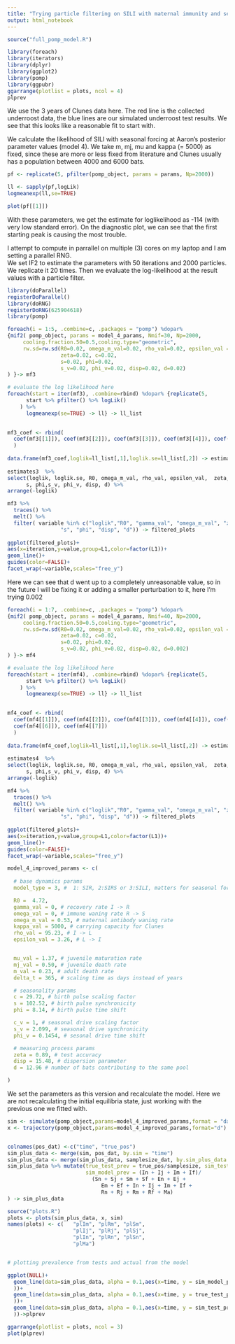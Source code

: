 ```yaml
---
title: "Trying particle filtering on SILI with maternal immunity and seasonality model"
output: html_notebook
---
```

```r
source("full_pomp_model.R")

library(foreach)
library(iterators)
library(dplyr)
library(ggplot2)
library(pomp)
library(ggpubr)
ggarrange(plotlist = plots, ncol = 4)
plprev
```

We use the 3 years of Clunes data here. The red line is the collected underroost data, the blue lines are our simulated underroost test results. We see that this looks like a reasonable fit to start with.  
  
We calculate the likelihood of SILI with  seasonal forcing at Aaron's posterior parameter values (model 4). We take m, mj, mu and kappa (= 5000) as fixed, since these are more or less fixed from literature and Clunes usually has a population between 4000 and 6000 bats. 
```r
pf <- replicate(5, pfilter(pomp_object, params = params, Np=2000))

ll <- sapply(pf,logLik)
logmeanexp(ll,se=TRUE)

plot(pf[[1]])
```
  With these parameters, we get the estimate for loglikelihood as -114 (with very low standard error). On the diagnostic plot, we can see that the first starting peak is causing the most trouble.  

I attempt to compute in parrallel on multiple (3) cores on my laptop and I am setting a parallel RNG.  
We set IF2 to estimate the parameters with 50 iterations and 2000 particles.
We replicate it 20 times. Then we evaluate the log-likelihood at the result values with a particle filter.
```r

library(doParallel)
registerDoParallel()
library(doRNG)
registerDoRNG(625904618)
library(pomp)

```

```r

foreach(i = 1:5, .combine=c, .packages = "pomp") %dopar%
{mif2( pomp_object, params = model_4_params, Nmif=30, Np=2000, 
     cooling.fraction.50=0.5,cooling.type="geometric",
     rw.sd=rw.sd(R0=0.02, omega_m_val=0.02, rho_val=0.02, epsilon_val = 0.02, 
                 zeta=0.02, c=0.02,
                 s=0.02, phi=0.02,
                 s_v=0.02, phi_v=0.02, disp=0.02, d=0.02)
) }-> mf3

# evaluate the log likelihood here
foreach(start = iter(mf3), .combine=rbind) %dopar% {replicate(5, 
      start %>% pfilter() %>% logLik()
    ) %>%
      logmeanexp(se=TRUE) -> ll} -> ll_list

    
mf3_coef <- rbind(
  coef(mf3[[1]]), coef(mf3[[2]]), coef(mf3[[3]]), coef(mf3[[4]]), coef(mf3[[5]])
  )
                  
data.frame(mf3_coef,loglik=ll_list[,1],loglik.se=ll_list[,2]) -> estimates3
    
estimates3  %>%
select(loglik, loglik.se, R0, omega_m_val, rho_val, epsilon_val,  zeta, c,
      s, phi,s_v, phi_v, disp, d) %>%
arrange(-loglik)
```

``` r
mf3 %>%
  traces() %>%
  melt() %>%
  filter( variable %in% c("loglik","R0", "gamma_val", "omega_m_val", "zeta", "c",
                 "s", "phi", "disp", "d")) -> filtered_plots
  
ggplot(filtered_plots)+
aes(x=iteration,y=value,group=L1,color=factor(L1))+
geom_line()+
guides(color=FALSE)+
facet_wrap(~variable,scales="free_y")


```

  Here we can see that d went up to a completely unreasonable value, so in the future I will be fixing it or adding a smaller perturbation to it, here I'm trying 0.002
  
```r

foreach(i = 1:7, .combine=c, .packages = "pomp") %dopar%
{mif2( pomp_object, params = model_4_params, Nmif=40, Np=2000, 
     cooling.fraction.50=0.5,cooling.type="geometric",
     rw.sd=rw.sd(R0=0.02, omega_m_val=0.02, rho_val=0.02, epsilon_val = 0.02, 
                 zeta=0.02, c=0.02,
                 s=0.02, phi=0.02,
                 s_v=0.02, phi_v=0.02, disp=0.02, d=0.002)
) }-> mf4

# evaluate the log likelihood here
foreach(start = iter(mf4), .combine=rbind) %dopar% {replicate(5, 
      start %>% pfilter() %>% logLik()
    ) %>%
      logmeanexp(se=TRUE) -> ll} -> ll_list

    
mf4_coef <- rbind(
  coef(mf4[[1]]), coef(mf4[[2]]), coef(mf4[[3]]), coef(mf4[[4]]), coef(mf4[[5]]),
  coef(mf4[[6]]), coef(mf4[[7]])
  )
                  
data.frame(mf4_coef,loglik=ll_list[,1],loglik.se=ll_list[,2]) -> estimates4
    
estimates4  %>%
select(loglik, loglik.se, R0, omega_m_val, rho_val, epsilon_val,  zeta, c,
      s, phi,s_v, phi_v, disp, d) %>%
arrange(-loglik)

mf4 %>%
  traces() %>%
  melt() %>%
  filter( variable %in% c("loglik","R0", "gamma_val", "omega_m_val", "zeta", "c",
                 "s", "phi", "disp", "d")) -> filtered_plots
  
ggplot(filtered_plots)+
aes(x=iteration,y=value,group=L1,color=factor(L1))+
geom_line()+
guides(color=FALSE)+
facet_wrap(~variable,scales="free_y")


```  
   
```r
model_4_improved_params <- c(
  
  # base dynamics params
  model_type = 3, #  1: SIR, 2:SIRS or 3:SILI, matters for seasonal forcing only

  R0 =  4.72,
  gamma_val = 0, # recovery rate I -> R
  omega_val = 0, # immune waning rate R -> S
  omega_m_val = 0.53, # maternal antibody waning rate
  kappa_val = 5000, # carrying capacity for Clunes
  rho_val = 95.23, # I -> L
  epsilon_val = 3.26, # L -> I


  mu_val = 1.37, # juvenile maturation rate
  mj_val = 0.50, # juvenile death rate
  m_val = 0.23, # adult death rate
  delta_t = 365, # scaling time as days instead of years

  # seasonality params
  c = 29.72, # birth pulse scaling factor
  s = 102.52, # birth pulse synchronicity
  phi = 8.14, # birth pulse time shift

  c_v = 1, # seasonal drive scaling factor
  s_v = 2.099, # seasonal drive synchronicity
  phi_v = 0.1454, # sesonal drive time shift

  # measuring process params
  zeta = 0.89, # test accuracy
  disp = 15.48, # dispersion parameter
  d = 12.96 # number of bats contributing to the same pool

)
```
  We set the parameters as this version and recalculate the model.
  Here we are not recalculating the initial equilibria state, just working with the previous one we fitted with.
  
```r


sim <- simulate(pomp_object,params=model_4_improved_params,format = "data.frame", nsim = 100)
x <- trajectory(pomp_object,params=model_4_improved_params,format="d")


colnames(pos_dat) <-c("time", "true_pos")
sim_plus_data <- merge(sim, pos_dat, by.sim = "time")
sim_plus_data <- merge(sim_plus_data, samplesize_dat, by.sim_plus_data = "time")
sim_plus_data %>% mutate(true_test_prev = true_pos/samplesize, sim_test_prev = pos/samplesize,
                         sim_model_prev = (In + Ij + Im + If)/
                           (Sn + Sj + Sm + Sf + En + Ej + 
                              Em + Ef + In + Ij + Im + If +
                              Rn + Rj + Rm + Rf + Ma)
) -> sim_plus_data

source("plots.R")
plots <- plots(sim_plus_data, x, sim)
names(plots) <- c(   "plIm", "plRm", "plSm", 
                     "plIj", "plRj", "plSj", 
                     "plIn", "plRn", "plSn",
                     "plMa")


# plotting prevalence from tests and actual from the model

ggplot(NULL)+
  geom_line(data=sim_plus_data, alpha = 0.1,aes(x=time, y = sim_model_prev, group= factor(.id), colour = "Simulated model prevalence"
  ))+
  geom_line(data=sim_plus_data, alpha = 0.1,aes(x=time, y = true_test_prev, group= factor(.id), colour = "2019 Clunes underroost prevalence"
  ))+
  geom_line(data=sim_plus_data, alpha = 0.1,aes(x=time, y = sim_test_prev, group= factor(.id), colour = "Simulated underroost prevalence"
  ))->plprev

ggarrange(plotlist = plots, ncol = 3)
plot(plprev)


```
